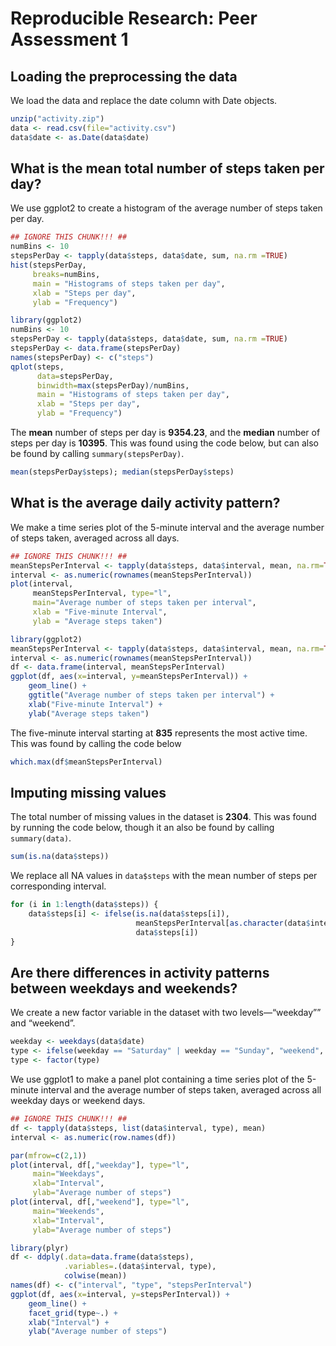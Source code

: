 # Reproducible Research: Peer Assessment 1

## Loading the preprocessing the data ##

We load the data and replace the date column with Date objects.

```r
unzip("activity.zip")
data <- read.csv(file="activity.csv")
data$date <- as.Date(data$date)
```

## What is the mean total number of steps taken per day? ##
We use ggplot2 to create a histogram of the average number of steps taken per day.

```r
## IGNORE THIS CHUNK!!! ##
numBins <- 10
stepsPerDay <- tapply(data$steps, data$date, sum, na.rm =TRUE)
hist(stepsPerDay,
     breaks=numBins,
     main = "Histograms of steps taken per day",
     xlab = "Steps per day",
     ylab = "Frequency")
```

```r
library(ggplot2)
numBins <- 10
stepsPerDay <- tapply(data$steps, data$date, sum, na.rm =TRUE)
stepsPerDay <- data.frame(stepsPerDay)
names(stepsPerDay) <- c("steps")
qplot(steps,
      data=stepsPerDay,
      binwidth=max(stepsPerDay)/numBins,
      main = "Histograms of steps taken per day",
      xlab = "Steps per day",
      ylab = "Frequency")
```

The **mean** number of steps per day is **9354.23**, and the **median** number of
steps per day is **10395**.  This was found using the code below, but can also be found by calling `summary(stepsPerDay)`.

```r
mean(stepsPerDay$steps); median(stepsPerDay$steps)
```

## What is the average daily activity pattern? ##

We make a time series plot of the 5-minute interval and the
average number of steps taken, averaged across all days.

```r
## IGNORE THIS CHUNK!!! ##
meanStepsPerInterval <- tapply(data$steps, data$interval, mean, na.rm=TRUE)
interval <- as.numeric(rownames(meanStepsPerInterval))
plot(interval,
     meanStepsPerInterval, type="l",
     main="Average number of steps taken per interval",
     xlab = "Five-minute Interval",
     ylab = "Average steps taken")
```

```r
library(ggplot2)
meanStepsPerInterval <- tapply(data$steps, data$interval, mean, na.rm=TRUE)
interval <- as.numeric(rownames(meanStepsPerInterval))
df <- data.frame(interval, meanStepsPerInterval)
ggplot(df, aes(x=interval, y=meanStepsPerInterval)) +
    geom_line() +
    ggtitle("Average number of steps taken per interval") +
    xlab("Five-minute Interval") +
    ylab("Average steps taken")
```

The five-minute interval starting at **835** represents the most active time.  This was found by calling the code below

```r
which.max(df$meanStepsPerInterval)
```

## Imputing missing values ##

The total number of missing values in the dataset is **2304**.  This was found by running the code below, though it an also be found by calling `summary(data)`.

```r
sum(is.na(data$steps))
```

We replace all NA values in `data$steps` with the mean number of steps per
corresponding interval.

```r
for (i in 1:length(data$steps)) {
    data$steps[i] <- ifelse(is.na(data$steps[i]),
                            meanStepsPerInterval[as.character(data$interval[i])],
                            data$steps[i])
}
```


## Are there differences in activity patterns between weekdays and weekends? ##

We create a new factor variable in the dataset with two levels---"weekday"" and
"weekend".

```r
weekday <- weekdays(data$date)
type <- ifelse(weekday == "Saturday" | weekday == "Sunday", "weekend", "weekday")
type <- factor(type)
```

We use ggplot1 to make a panel plot containing a time series plot of the
5-minute interval and the average number of steps taken, averaged
across all weekday days or weekend days.

```r
## IGNORE THIS CHUNK!!! ##
df <- tapply(data$steps, list(data$interval, type), mean)
interval <- as.numeric(row.names(df))

par(mfrow=c(2,1))
plot(interval, df[,"weekday"], type="l",
     main="Weekdays",
     xlab="Interval",
     ylab="Average number of steps")
plot(interval, df[,"weekend"], type="l",
     main="Weekends",
     xlab="Interval",
     ylab="Average number of steps")
```

```r
library(plyr)
df <- ddply(.data=data.frame(data$steps),
            .variables=.(data$interval, type),
            colwise(mean))
names(df) <- c("interval", "type", "stepsPerInterval")
ggplot(df, aes(x=interval, y=stepsPerInterval)) +
    geom_line() +
    facet_grid(type~.) +
    xlab("Interval") +
    ylab("Average number of steps")
```

[data]: https://d396qusza40orc.cloudfront.net/repdata%2Fdata%2Factivity.zip
